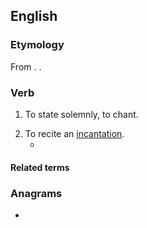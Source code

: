 ==English==

===Etymology===
{{PIE root|en|keh₂n}}
From {{bor|en|la|incantō}}. {{doublet|en|enchant}}.

===Verb===
{{en-verb}}

# {{lb|en|rare}} To state solemnly, to chant.
# To recite an [[incantation]].
#* {{quote-book|en|year=2020|author=[[w:Hilary Mantel|Hilary Mantel]]|title=[[w:The Mirror and the Light|The Mirror and the Light]]|publisher=Fourth Estate|page=378|passage=They now remember a tall man wrapped in a cloak [...] '''incanting''' to himself as he crossed the road.}}
====Related terms====
{{rootsee|en|keh₂n}}

===Anagrams===
* {{anagrams|en|a=acinnt|Cantin|cannit|tannic|tin can}}